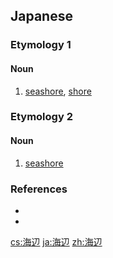 ==Japanese==

===Etymology 1===
{{ja-kanjitab|うみ|べ|yomi=kun}}

====Noun====
{{ja-noun|うみべ}}

# [[seashore]], [[shore]]

===Etymology 2===
{{ja-kanjitab|かい|へん|yomi=on}}

====Noun====
{{ja-noun|かいへん}}

# {{label|ja|rare}} [[seashore]]

===References===
* {{R:Shogakukan}}
* {{R:Kojien}}

[[cs:海辺]]
[[ja:海辺]]
[[zh:海辺]]